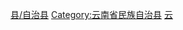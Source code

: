 [[Category:红河州县市|县/自治县]]
[[Category:云南省民族自治县|Category:云南省民族自治县]]
[[Category:中国苗族自治县|云]]

{{catmore|屏边苗族自治县|云南省屏边苗族自治县}}